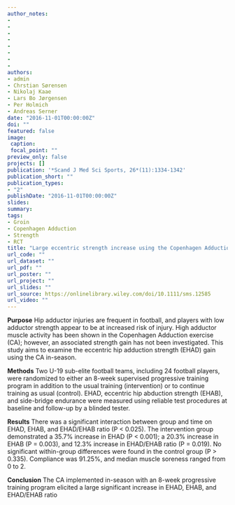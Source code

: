 ```yaml
---
author_notes:
-
-
-
-
-
-
-
-
authors:
- admin
- Chrstian Sørensen
- Nikolaj Kaae
- Lars Bo Jørgensen
- Per Holmich
- Andreas Serner
date: "2016-11-01T00:00:00Z"
doi: ""
featured: false
image:
 caption:
 focal_point: ""
preview_only: false
projects: []
publication: '*Scand J Med Sci Sports, 26*(11):1334-1342'
publication_short: ""
publication_types:
- "2"
publishDate: "2016-11-01T00:00:00Z"
slides:
summary:
tags:
- Groin
- Copenhagen Adduction
- Strength
- RCT
title: "Large eccentric strength increase using the Copenhagen Adduction exercise in football: A randomized controlled trial"
url_code: ""
url_dataset: ""
url_pdf: ""
url_poster: ""
url_project: ""
url_slides: ""
url_source: https://onlinelibrary.wiley.com/doi/10.1111/sms.12585
url_video: ""
---
```


**Purpose**
   Hip adductor injuries are frequent in football, and players with low adductor strength appear to be at increased risk of injury.    High adductor muscle activity has been shown in the Copenhagen Adduction exercise (CA); however, an associated strength gain has    not been investigated. This study aims to examine the eccentric hip adduction strength (EHAD) gain using the CA in-season.

 **Methods**
   Two U-19 sub-elite football teams, including 24 football players, were randomized to either an 8-week supervised progressive training program in addition to the usual training (intervention) or to continue training as usual (control). EHAD, eccentric hip abduction strength (EHAB), and side-bridge endurance were measured using reliable test procedures at baseline and follow-up by a blinded tester.

 **Results**
There was a significant interaction between group and time on EHAD, EHAB, and EHAD/EHAB ratio (P < 0.025). The intervention group demonstrated a 35.7% increase in EHAD (P < 0.001); a 20.3% increase in EHAB (P = 0.003), and 12.3% increase in EHAD/EHAB ratio (P = 0.019). No significant within-group differences were found in the control group (P > 0.335). Compliance was 91.25%, and median muscle soreness ranged from 0 to 2.

 **Conclusion**
The CA implemented in-season with an 8-week progressive training program elicited a large significant increase in EHAD, EHAB, and EHAD/EHAB ratio
